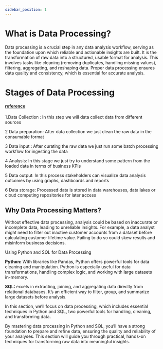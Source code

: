 ```yaml
---
sidebar_position: 1
---
```


# What is Data Processing?

Data processing is a crucial step in any data analysis workflow, serving as the foundation upon which reliable and actionable insights are built. 
It is the transformation of raw data into a structured, usable format for analysis. This involves tasks like cleaning (removing duplicates, handling missing values), filtering, aggregating, and reshaping data. Proper data processing ensures data quality and consistency, which is essential for accurate analysis.


# Stages of Data Processing 
#### [reference](https://www.ibm.com/think/topics/data-processing)

1.Data Collection : In this step we will data collect data from different sources

2 Data preparation: After data collection we just clean the raw data in the consumable format  

3 Data input : After curating the raw data we just run some batch processing workflow for ingesting the data

4 Analysis: In this stage we just try to understand some pattern from the loaded data in terms of business KPIs

5 Data output: In this process stakeholders can visualize data analysis outcomes by using graphs, dashboards and reports

6 Data storage: Processed data is stored in data warehouses, data lakes or cloud computing repositories for later access




## Why Data Processing Matters?
Without effective data processing, analysis could be based on inaccurate or incomplete data, leading to unreliable insights. For example, a data analyst might need to filter out inactive customer accounts from a dataset before calculating customer lifetime value. Failing to do so could skew results and misinform business decisions.

Using Python and SQL for Data Processing

**Python:** With libraries like Pandas, Python offers powerful tools for data cleaning and manipulation. Python is especially useful for data transformations, handling complex logic, and working with large datasets in-memory.

**SQL:** excels in extracting, joining, and aggregating data directly from relational databases. It’s an efficient way to filter, group, and summarize large datasets before analysis.

In this section, we’ll focus on data processing, which includes essential techniques in Python and SQL, two powerful tools for handling, cleaning, and transforming data.

By mastering data processing in Python and SQL, you’ll have a strong foundation to prepare and refine data, ensuring the quality and reliability of your analyses. This section will guide you through practical, hands-on techniques for transforming raw data into meaningful insights.